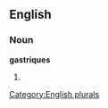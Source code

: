 
==English==

===Noun===
'''gastriques'''

# {{plural of|[[gastrique]]}}

[[Category:English plurals]]